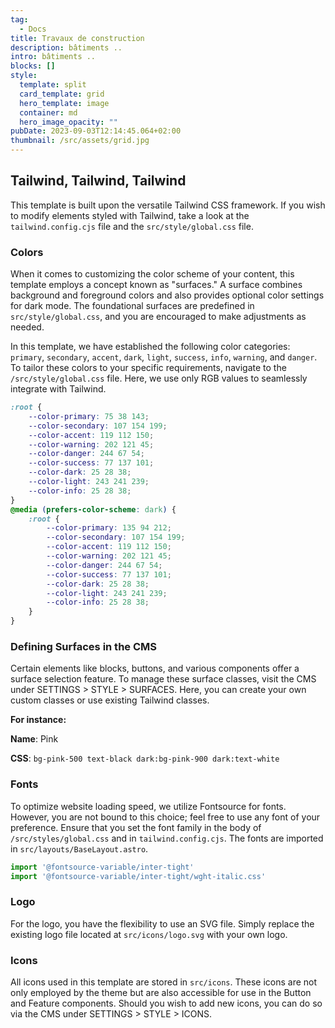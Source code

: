 ```yaml
---
tag:
  - Docs
title: Travaux de construction
description: bâtiments .. 
intro: bâtiments .. 
blocks: []
style:
  template: split
  card_template: grid
  hero_template: image
  container: md
  hero_image_opacity: ""
pubDate: 2023-09-03T12:14:45.064+02:00
thumbnail: /src/assets/grid.jpg
---
```

## Tailwind, Tailwind, Tailwind

This template is built upon the versatile Tailwind CSS framework. If you wish to modify elements styled with Tailwind, take a look at the `tailwind.config.cjs` file and the `src/style/global.css` file.

### Colors

When it comes to customizing the color scheme of your content, this template employs a concept known as "surfaces." A surface combines background and foreground colors and also provides optional color settings for dark mode. The foundational surfaces are predefined in `src/style/global.css`, and you are encouraged to make adjustments as needed.

In this template, we have established the following color categories: `primary`, `secondary`, `accent`, `dark`, `light`, `success`, `info`, `warning`, and `danger`. To tailor these colors to your specific requirements, navigate to the `/src/style/global.css` file. Here, we use only RGB values to seamlessly integrate with Tailwind.

```css
:root {
	--color-primary: 75 38 143;
	--color-secondary: 107 154 199;
	--color-accent: 119 112 150;
	--color-warning: 202 121 45;
	--color-danger: 244 67 54;
	--color-success: 77 137 101;
	--color-dark: 25 28 38;
	--color-light: 243 241 239;
	--color-info: 25 28 38;
}
@media (prefers-color-scheme: dark) {
	:root {
		--color-primary: 135 94 212;
		--color-secondary: 107 154 199;
		--color-accent: 119 112 150;
		--color-warning: 202 121 45;
		--color-danger: 244 67 54;
		--color-success: 77 137 101;
		--color-dark: 25 28 38;
		--color-light: 243 241 239;
		--color-info: 25 28 38;
	}
}
```

### Defining Surfaces in the CMS

Certain elements like blocks, buttons, and various components offer a surface selection feature. To manage these surface classes, visit the CMS under SETTINGS > STYLE > SURFACES. Here, you can create your own custom classes or use existing Tailwind classes.

**For instance:**

**Name**: Pink

**CSS**: `bg-pink-500 text-black dark:bg-pink-900 dark:text-white`

### Fonts

To optimize website loading speed, we utilize Fontsource for fonts. However, you are not bound to this choice; feel free to use any font of your preference. Ensure that you set the font family in the body of `/src/styles/global.css` and in `tailwind.config.cjs`. The fonts are imported in `src/layouts/BaseLayout.astro`.

```javascript
import '@fontsource-variable/inter-tight'
import '@fontsource-variable/inter-tight/wght-italic.css'
```

### Logo

For the logo, you have the flexibility to use an SVG file. Simply replace the existing logo file located at `src/icons/logo.svg` with your own logo.

### Icons

All icons used in this template are stored in `src/icons`. These icons are not only employed by the theme but are also accessible for use in the Button and Feature components. Should you wish to add new icons, you can do so via the CMS under SETTINGS > STYLE > ICONS.
